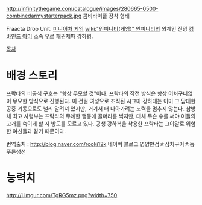 http://infinitythegame.com/catalogue/images/280665-0500-combinedarmystarterpack.jpg
콤비라이플 장착 형태

Fraacta Drop Unit. [[미니어처 게임]] [[wiki:"인피니티(게임)" 인피니티]]의 외계인 진영 [[컴바인드 아미]] 소속 우르 패권제파 강하병.

[[목차]]
= 배경 스토리 =

프락타의 비공식 구호는 "항상 무모할 것"이다. 프락타의 작전 방식은 항상 어처구니없이 무모한 방식으로 진행된다. 이 전원 여성으로 조직된 시그마 강하대는 이미 그 담대한 공중 기동으로도 널리 알려져 있지만, 거기서 더 나아가려는 노력을 멈추지 않는다. 삼방체 최고 사령부는 프락타의 무례한 행동에 골머리를 썩지만, 대체 무슨 수를 써야 이들의 고개를 숙이게 할 지 방도를 모르고 있다. 공생 강하복을 착용한 프락타는 그야말로 위험한 여신들과 같기 때문이다.

번역출처 : [[http://blog.naver.com/rooki12k]] 네이버 블로그 영양만점☆삼치구이☆등푸른생선

= 능력치 =
http://i.imgur.com/TgRG5mz.png?width=750
